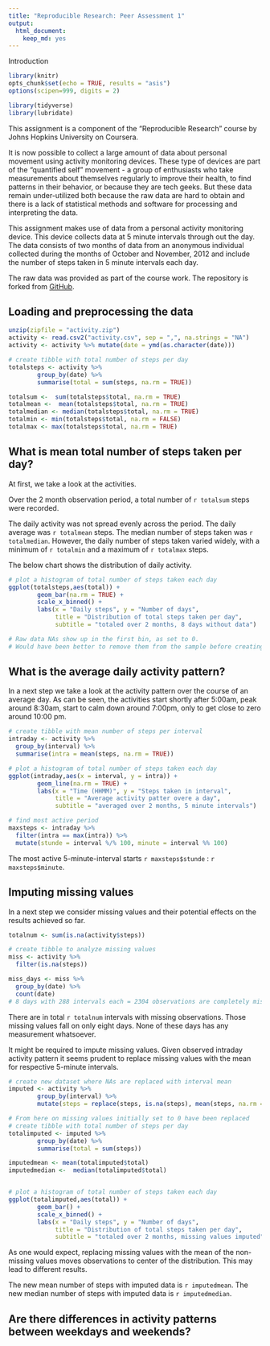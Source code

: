 ```yaml
---
title: "Reproducible Research: Peer Assessment 1"
output: 
  html_document: 
    keep_md: yes
---
```


Introduction





```r

library(knitr)
opts_chunk$set(echo = TRUE, results = "asis")
options(scipen=999, digits = 2)

```

```r

library(tidyverse)
library(lubridate)

```

This assignment is a component of the "Reproducible Research" course by Johns Hopkins University on Coursera. 

It is now possible to collect a large amount of data about personal movement using activity monitoring devices. These type of devices are part of the "quantified self" movement - a group of enthusiasts who take measurements about themselves regularly to improve their health, to find patterns in their behavior, or because they are tech geeks. But these data remain under-utilized both because the raw data are hard to obtain and there is a lack of statistical methods and software for processing and interpreting the data.

This assignment makes use of data from a personal activity monitoring device. This device collects data at 5 minute intervals through out the day. The data consists of two months of data from an anonymous individual collected during the months of October and November, 2012 and include the number of steps taken in 5 minute intervals each day.

The raw data was provided as part of the course work. 
The repository is forked from [GitHub](http://github.com/rdpeng/RepData_PeerAssessment1).

## Loading and preprocessing the data

```r

unzip(zipfile = "activity.zip")
activity <- read.csv2("activity.csv", sep = ",", na.strings = "NA")
activity <- activity %>% mutate(date = ymd(as.character(date)))

```

```r

# create tibble with total number of steps per day
totalsteps <- activity %>% 
        group_by(date) %>% 
        summarise(total = sum(steps, na.rm = TRUE))

totalsum <-  sum(totalsteps$total, na.rm = TRUE)
totalmean <-  mean(totalsteps$total, na.rm = TRUE)
totalmedian <- median(totalsteps$total, na.rm = TRUE)
totalmin <- min(totalsteps$total, na.rm = FALSE)
totalmax <- max(totalsteps$total, na.rm = TRUE)

```


## What is mean total number of steps taken per day?

At first, we take a look at the activities.

Over the 2 month observation period, a total number of `r totalsum` steps were recorded. 

The daily activity was not spread evenly across the period. The daily average was `r totalmean` steps. The median number of steps taken was `r totalmedian`. However, the daily number of steps taken varied widely, with a minimum of `r totalmin` and a maximum of `r totalmax` steps.

The below chart shows the distribution of daily activity. 

```r

# plot a histogram of total number of steps taken each day
ggplot(totalsteps,aes(total)) +
        geom_bar(na.rm = TRUE) + 
        scale_x_binned() + 
        labs(x = "Daily steps", y = "Number of days", 
             title = "Distribution of total steps taken per day",
             subtitle = "totaled over 2 months, 8 days without data")

# Raw data NAs show up in the first bin, as set to 0.
# Would have been better to remove them from the sample before creating the plot. However, the instructions stated these could be ignored.

```



## What is the average daily activity pattern?

In a next step we take a look at the activity pattern over the course of an average day.
As can be seen, the activities start shortly after 5:00am, peak around 8:30am, start to calm down around 7:00pm, only to get close to zero around 10:00 pm.

```r

# create tibble with mean number of steps per interval
intraday <- activity %>%
  group_by(interval) %>%
  summarise(intra = mean(steps, na.rm = TRUE))

# plot a histogram of total number of steps taken each day
ggplot(intraday,aes(x = interval, y = intra)) +
        geom_line(na.rm = TRUE) + 
        labs(x = "Time (HHMM)", y = "Steps taken in interval", 
             title = "Average activity patter overe a day",
             subtitle = "averaged over 2 months, 5 minute intervals")

```

```r

# find most active period
maxsteps <- intraday %>%
  filter(intra == max(intra)) %>%
  mutate(stunde = interval %/% 100, minute = interval %% 100)

```
The most active 5-minute-interval starts `r maxsteps$stunde` : `r maxsteps$minute`.


## Imputing missing values

In a next step we consider missing values and their potential effects  on the results achieved so far. 

```r

totalnum <- sum(is.na(activity$steps))

# create tibble to analyze missing values
miss <- activity %>%
  filter(is.na(steps)) 

miss_days <- miss %>%
  group_by(date) %>% 
  count(date) 
# 8 days with 288 intervals each = 2304 observations are completely missing.

```

There are in total `r totalnum` intervals with missing observations. Those missing values fall  on only eight days. None of these days has any measurement whatsoever.

It might be required to impute missing values.
Given observed intraday activity pattern it seems prudent to replace missing values with the mean for respective 5-minute intervals.

```r

# create new dataset where NAs are replaced with interval mean 
imputed <- activity %>% 
        group_by(interval) %>%
        mutate(steps = replace(steps, is.na(steps), mean(steps, na.rm = TRUE)))

# From here on missing values initially set to 0 have been replaced 
# create tibble with total number of steps per day
totalimputed <- imputed %>% 
        group_by(date) %>% 
        summarise(total = sum(steps))

imputedmean <- mean(totalimputed$total) 
imputedmedian <-  median(totalimputed$total) 


# plot a histogram of total number of steps taken each day
ggplot(totalimputed,aes(total)) +
        geom_bar() + 
        scale_x_binned() + 
        labs(x = "Daily steps", y = "Number of days", 
             title = "Distribution of total steps taken per day",
             subtitle = "totaled over 2 months, missing values imputed")
```

As one would expect, replacing missing values with the mean of the non-missing values moves observations to center of the distribution. This may lead to different results. 

The new mean number of steps with imputed data is `r imputedmean`. The new 
median number of steps with imputed data is `r imputedmedian`. 


## Are there differences in activity patterns between weekdays and weekends?
